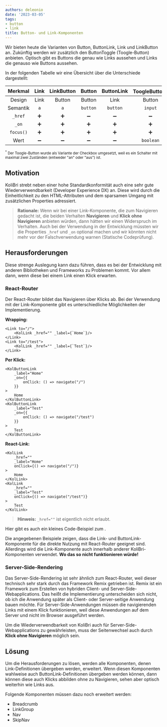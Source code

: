 ```yaml
---
authors: deleonio
date: '2023-03-05'
tags:
- button
- link
title: Button- und Link-Komponenten
---
```


Wir bieten heute die Varianten von Button, ButtonLink, Link und LinkButton an. Zukünftig werden wir zusätzlich den ButtonToggle (Toogle-Button) anbieten. Optisch gibt es Buttons die genau wie Links aussehen und Links die genauso wie Buttons aussehen.

In der folgenden Tabelle wir eine Übersicht über die Unterschiede dargestellt:

|  Merkmal  | Link | LinkButton |  Button  | ButtonLink | ToogleButton<sup>\*</sup> |
| :-------: | :--: | :--------: | :------: | :--------: | :-----------------------: |
|  Design   | Link |   Button   |  Button  |    Link    |          Button           |
| Semantik  | `a`  |    `a`     | `button` |  `button`  |          `input`          |
|  `_href`  |  ➕  |     ➕     |    ➖    |     ➖     |            ➖             |
|   `_on`   |  ➕  |     ➕     |    ➕    |     ➕     |            ➕             |
| `focus()` |  ➕  |     ➕     |    ➕    |     ➕     |            ➕             |
|   Wert    |  ➖  |     ➖     |    ➖    |     ➖     |         `boolean`         |

<small>
	<sup>*</sup> Der Toogle-Button wurde als Variante der Checkbox umgesetzt, weil es ein Schalter mit maximal zwei
	Zuständen (entweder "an" oder "aus") ist.
</small>

## Motivation

KoliBri strebt neben einer hohe Standardkonformität auch eine sehr gute Wiederverwendbarkeit (Developer Experience DX) an.
Diese wird durch die Einheitlichkeit zu den HTML-Attributen und dem sparsamen Umgang mit zusätzlichen Properties adressiert.

> **Rationale:** Wenn wir bei einer Link-Komponente, die zum Navigieren gedacht ist, die beiden Verhalten **Navigieren** und **Klick ohne Navigieren**
> anbieten würden, dann hätten wir einen Widerspruch im Verhalten. Auch bei der Verwendung in der Entwicklung müssten wir die Properties `_href` und `_on`
> optional machen und wir könnten nicht mehr vor der Falschverwendung warnen (Statische Codeprüfung).

## Herausforderungen

Diese strenge Auslegung kann dazu führen, dass es bei der Entwicklung mit anderen Bibliotheken und Frameworks zu Problemen kommt.
Vor allem dann, wenn diese bei einem Link einen Klick erwarten.

### React-Router

Der React-Router bildet das Navigieren über Klicks ab. Bei der Verwendung mit der Link-Komponente gibt es unterschiedliche Möglichkeiten der Implementierung.

**Wrapping:**

```tsx
<Link to="/">
	<KolLink _href="" _label={`Home`}/>
</Link>
<Link to="/test">
	<KolLink _href="" _label={`Test`}/>
</Link>
```

**Per Klick:**

```tsx
<KolButtonLink
	_label="Home"
	_on={{
		onClick: () => navigate("/")
	}}
>
	Home
</KolButtonLink>
<KolButtonLink
	_label="Test"
	_on={{
		onClick: () => navigate("/test")
	}}
>
	Test
</KolButtonLink>
```

**React-Link:**

```tsx
<KolLink
	_href=""
	_label="Home"
	onClick={() => navigate("/")}
>
	Home
</KolLink>
<KolLink
	_href=""
	_label="Test"
	onClick={() => navigate("/test")}
>
	Test
</KolLink>
```

> **Hinweis:** `_href=""` ist eigentlich nicht erlaubt.

Hier gibt es auch ein kleines Code-Beispiel zum <kol-link _href="https://codesandbox.io/s/kolibri-sample-react-link-sample-1jgz8v?file=/src/Navigation.tsx:0-112" _label="" _target="sandbox" _label="Navigieren mit React-Router"></kol-link>.

Die angegebenen Beispiele zeigen, dass die Link- und ButtonLink-Komponente für die direkte Nutzung mit React-Router geeignet sind. Allerdings wird die Link-Komponente auch innerhalb anderer KoliBri-Komponenten verwendet. **Wo das so nicht funktionieren würde!**

### Server-Side-Rendering

Das Server-Side-Rendering ist sehr ähnlich zum React-Router, weil dieser technisch sehr stark durch das Framework Remix getrieben ist.
Remix ist ein Framework zum Erstellen von hybriden Client- und Server-Side-Webapplications. Das heißt die Implementierung unterscheiden sich nicht, ob ich die Anwendung später als Client- oder Server-seitige Anwendung bauen möchte.
Für Server-Side-Anwendungen müssen die navigierenden Links mit einem Klick funktionieren, weil diese Anwendungen auf dem Server und nicht im Browser ausgeführt werden.

Um die Wiederverwendbarkeit von KoliBri auch für Server-Side-Webapplications zu gewährleisten, muss der Seitenwechsel auch durch **Klick ohne Navigieren** möglich sein.

## Lösung

Um die Herausforderungen zu lösen, werden alle Komponenten, denen Link-Definitionen übergeben werden, erweitert. Wenn diesen Komponenten wahlweise auch ButtonLink-Definitionen übergeben werden können, dann können diese auch Klicks abbilden ohne zu Navigieren, sehen aber optisch weiterhin wie Links aus.

Folgende Komponenten müssen dazu noch erweitert werden:

- Breadcrumb
- LinkGroup
- Nav
- SkipNav
